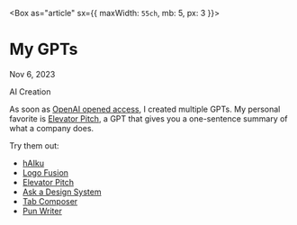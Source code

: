 



<Box as="article" sx={{ maxWidth: `55ch`, mb: 5, px: 3 }}>
# My GPTs

Nov 6, 2023

<Tag>AI</Tag> <Tag>Creation</Tag>

As soon as [OpenAI opened access], I created multiple GPTs. My personal favorite is [Elevator Pitch], a GPT that gives you a one-sentence summary of what a company does.

Try them out:
- [hAIku]
- [Logo Fusion]
- [Elevator Pitch]
- [Ask a Design System]
- [Tab Composer]
- [Pun Writer]
</Box>

[OpenAI opened access]: https://openai.com/blog/introducing-gpts
[Elevator Pitch]: https://chat.openai.com/g/g-4P6Atbe0O-elevator-pitch
[hAIku]: https://chat.openai.com/g/g-GmKS5Z86A-haiku
[Logo Fusion]: https://chat.openai.com/g/g-oNLYoBKi5-logo-fusion
[Ask a Design System]: https://chat.openai.com/g/g-mqvBbSMcr-ask-a-design-system
[Tab Composer]: https://chat.openai.com/g/g-JPkHkwGpk-tab-composer
[Pun Writer]: https://chat.openai.com/g/g-H54UNuKvY-pun-writer

